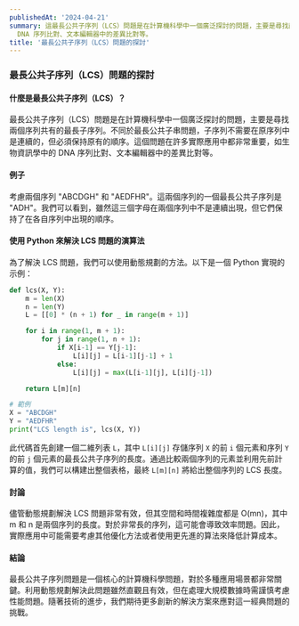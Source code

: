 ```yaml
---
publishedAt: '2024-04-21'
summary: 這最長公共子序列（LCS）問題是在計算機科學中一個廣泛探討的問題，主要是尋找兩個序列共有的最長子序列。不同於最長公共子串問題，子序列不需要在原序列中是連續的，但必須保持原有的順序。這個問題在許多實際應用中都非常重要，如生物資訊學中的
  DNA 序列比對、文本編輯器中的差異比對等。
title: '最長公共子序列（LCS）問題的探討'
---
```


### 最長公共子序列（LCS）問題的探討

#### 什麼是最長公共子序列（LCS）？

最長公共子序列（LCS）問題是在計算機科學中一個廣泛探討的問題，主要是尋找兩個序列共有的最長子序列。不同於最長公共子串問題，子序列不需要在原序列中是連續的，但必須保持原有的順序。這個問題在許多實際應用中都非常重要，如生物資訊學中的 DNA 序列比對、文本編輯器中的差異比對等。

#### 例子

考慮兩個序列 "ABCDGH" 和 "AEDFHR"。這兩個序列的一個最長公共子序列是 "ADH"。我們可以看到，雖然這三個字母在兩個序列中不是連續出現，但它們保持了在各自序列中出現的順序。

#### 使用 Python 來解決 LCS 問題的演算法

為了解決 LCS 問題，我們可以使用動態規劃的方法。以下是一個 Python 實現的示例：

```python
def lcs(X, Y):
    m = len(X)
    n = len(Y)
    L = [[0] * (n + 1) for _ in range(m + 1)]

    for i in range(1, m + 1):
        for j in range(1, n + 1):
            if X[i-1] == Y[j-1]:
                L[i][j] = L[i-1][j-1] + 1
            else:
                L[i][j] = max(L[i-1][j], L[i][j-1])

    return L[m][n]

# 範例
X = "ABCDGH"
Y = "AEDFHR"
print("LCS length is", lcs(X, Y))
```

此代碼首先創建一個二維列表 `L`，其中 `L[i][j]` 存儲序列 `X` 的前 `i` 個元素和序列 `Y` 的前 `j` 個元素的最長公共子序列的長度。通過比較兩個序列的元素並利用先前計算的值，我們可以構建出整個表格，最終 `L[m][n]` 將給出整個序列的 LCS 長度。

#### 討論

儘管動態規劃解決 LCS 問題非常有效，但其空間和時間複雜度都是 O(mn)，其中 m 和 n 是兩個序列的長度。對於非常長的序列，這可能會導致效率問題。因此，實際應用中可能需要考慮其他優化方法或者使用更先進的算法來降低計算成本。

#### 結論

最長公共子序列問題是一個核心的計算機科學問題，對於多種應用場景都非常關鍵。利用動態規劃解決此問題雖然直觀且有效，但在處理大規模數據時需謹慎考慮性能問題。隨著技術的進步，我們期待更多創新的解決方案來應對這一經典問題的挑戰。